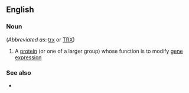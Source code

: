 ==English==

===Noun===
{{en-noun|-}} (''Abbreviated as'': [[trx]] or [[TRX]])

# {{lb|en|biochemistry}} A [[protein]] (or one of a larger group) whose function is to modify [[gene]] [[expression]]

===See also===
* {{l|en|polycomb}}